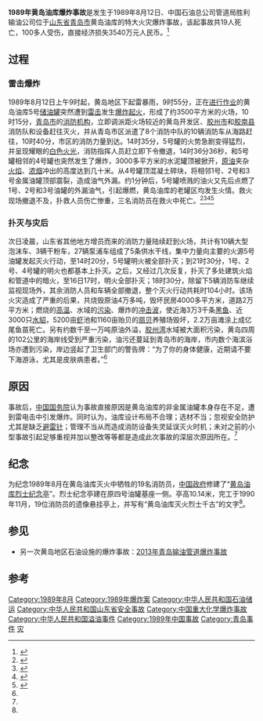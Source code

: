 {{UTC+9}}<!--1989年4月16日至9月17日中國使用夏令時間(UTC+9)-->
{{Infobox news event
|title = 1989年黄岛油库爆炸事故
|图像 = 
|图像名称 =
|图像尺寸 =
|图像说明 = 
|日期 = {{start date|1989|08|12}}
|时间 = 上午9点55分遭到雷击发生爆炸（[[UTC+9|UTC+9]]）
|地点 = {{CHN}}[[山东省|山东省]][[青岛市|青岛市]][[黄岛区|黄岛区]]
|坐标 = 
|别名 = 
|first reporter = 
|拍摄自 = 
|参与者 = 
|结果 = 
|受伤 = 100多人
|死亡 = 19人
|失踪 =
|财产损失 = 
|审讯 = 
|验尸官 = 
|判决 = 
|嫌疑犯 = 
|指控 = 
|定罪 = 
|publication bans = 
|诉讼 = 
|网址 = 
|备注 = 
}}
'''1989年黄岛油库爆炸事故'''是发生于1989年8月12日、中国石油总公司管道局胜利输油公司位于[[山东省|山东省]][[青岛市|青岛市]]黄岛油库的特大火灾爆炸事故，该起事故共19人死亡，100多人受伤，直接经济损失3540万元人民币。<ref name="baikewang">{{cite web | url=http://www.chinabaike.com/z/aq/fh/271817.html | title=1989年山东黄岛油库“8.12’特大火灾事故 | publisher=中国百科网 | accessdate=2013-12-11 | archive-url=https://web.archive.org/web/20131214073308/http://www.chinabaike.com/z/aq/fh/271817.html | archive-date=2013-12-14 | dead-url=yes }}</ref>

==过程==
===雷击爆炸===
1989年8月12日上午9时起，黄岛地区下起雷暴雨，9时55分，正在[[油品装卸|进行作业]]的黄岛油库5号[[储油罐|储油罐]]突然遭到[[雷击|雷击]]发生[[爆炸|爆炸]][[火灾|起火]]，形成了约3500平方米的火场，10时15分，[[青岛市|青岛市]]的[[消防|消防机构]]，立即调派距火场较近的黄岛开发区、[[胶州市|胶州市]]和[[胶南县|胶南县]]消防队和设备赶往灭火，并从青岛市区派遣了8个消防中队的10辆消防车从海路赶往，10时40分，市区的消防力量到达。14时35分，5号罐的火势急剧变得猛烈，并呈现耀眼的[[焰色反应|白色火光]]，消防指挥人员赶立即下令撤退，14时36分36秒，和5号罐相邻的4号罐也突然发生了爆炸，3000多平方米的水泥罐顶被掀开，[[原油|原油]]夹杂[[火|火焰]]、[[烟|浓烟]]冲出的高度达到几十米。从4号罐顶混凝土碎块，将相邻1号、2号和3号金属油罐顶部震裂，造成油气外漏。约1分钟后，5号罐喷溅的油火又先后点燃了1号、2号和3号油罐的外漏油气，引起爆燃，黄岛油库的老罐区均发生火情。救火现场撤退不及，扑救人员伤亡惨重，三名消防员在救火中死亡。<ref name="renminwang">{{cite web | url=http://www.people.com.cn/GB/historic/0812/2637.html | title=1989年8月12日 黄岛油库遭雷击起火爆炸 | publisher=人民网 | accessdate=2013-12-12 | archive-url=https://web.archive.org/web/20131216062044/http://www.people.com.cn/GB/historic/0812/2637.html | archive-date=2013年12月16日 | dead-url=no }}</ref><ref name="souhu">{{cite web | url=http://my.tv.sohu.com/us/19892883/62207138.shtml | title=资料：1989年黄岛油库大火 | publisher=搜狐视频 | date=2013-11-22 | accessdate=2013-12-12 | archive-url=https://web.archive.org/web/20160305021336/http://my.tv.sohu.com/us/19892883/62207138.shtml | archive-date=2016-03-05 | dead-url=no }}</ref><ref name="caixin">{{cite web | url=http://china.caixin.com/2013-11-24/100609003.html | title=1989年黄岛油库爆炸事故殷鉴 | publisher=财新网 | date=2013年11月24日 | accessdate=2013-12-12 | archive-url=https://web.archive.org/web/20131126000753/http://china.caixin.com/2013-11-24/100609003.html | archive-date=2013-11-26 | dead-url=no }}</ref><ref name="23zhounian">{{cite web | url=http://news.qtv.com.cn/system/2012/08/12/010211312_01.shtml | title=黄岛油库大火23周年祭:震撼视频重现烈火熔城(图) | publisher=青岛新闻网 | date=2012-08-12 | accessdate=2013-12-12 | archive-url=https://web.archive.org/web/20160311172742/http://news.qtv.com.cn/system/2012/08/12/010211312_01.shtml | archive-date=2016-03-11 | dead-url=no }}</ref>

===扑灭与灾后===
次日凌晨，山东省其他地方增员而来的消防力量陆续赶到火场，共计有10辆大型泡沫车、3辆干粉车，27辆泵浦车组成了5条供水干线，集中力量向主要的火源5号油罐发起灭火行动，至14时20分，5号罐明火被全部扑灭；到21时30分，1号、2号、4号罐的明火也都基本上扑灭。之后，又经过几次反复，扑灭了多处建筑火焰和管道中的暗火，至16日17时，明火全部扑灭；18时30分，除留下5辆消防车继续监视现场外，其余消防人员和车辆全部撤退，整个灭火行动共耗时104小时。该场火灾造成了严重的后果，共烧毁原油4万多吨，毁坏民房4000多平方米，道路2万平方米；燃烧的[[高温|高温]]、水域的[[污染|污染]]、爆炸的[[冲击波|冲击波]]，使近海3万3千条[[黑鱼|黑鱼]]、近3000只[[水貂|水貂]]，5200亩[[虾|虾]]池和1160亩贻贝的[[扇贝|扇贝]]养殖场毁坏，2.2万亩滩涂上成亿尾鱼苗死亡。另有约数千至一万吨原油外溢，[[胶州湾|胶州湾]]水域被大面积污染，黄岛四周的102公里的海岸线受到严重污染，油污还蔓延到青岛市的海岸，市内数个海滨浴场亦遭到污染，岸边竖起了卫生部门的警告牌：“为了你的身体健康，近期请不要下海游泳，尤其是皮肤病患者。”<ref name="23zhounian" />

==原因==
事故后，[[中国国务院|中国国务院]]认为事故直接原因是黄岛油库的非金属油罐本身存在不足，遭到雷电击中引发爆炸。同时认为，油库设计布局不合理；选材不当；忽视安全防护尤其是缺乏[[避雷针|避雷针]]；管理不当从而造成消防设备失灵延误灭火时机；未对之前的小型事故引起足够重视并加以整改等等都是造成此次事故的深层次原因所在。<ref name="caixin" />
==纪念==
为纪念1989年8月在黄岛油库灭火中牺牲的19名消防员，[[中华人民共和国政府|中国政府]]修建了“[[黄岛油库烈士纪念亭|黄岛油库烈士纪念亭]]”。烈士纪念亭建在原四号油罐基座一侧。亭高10.14米，完工于1990年11月，19位消防员的遗像悬挂亭上，并写有“黄岛油库灭火烈士千古”的文字<ref name="renminwang" />。

==参见==
*另一次黄岛地区石油设施的爆炸事故：[[2013年青岛输油管道爆炸事故|2013年青岛输油管道爆炸事故]]

==参考==
{{Reflist|2}}
[[Category:1989年8月|Category:1989年8月]]
[[Category:1989年爆炸案|Category:1989年爆炸案]]
[[Category:中华人民共和国石油储运|Category:中华人民共和国石油储运]]
[[Category:中华人民共和国山东省安全事故|Category:中华人民共和国山东省安全事故]]
[[Category:中国重大化学爆炸事故|Category:中国重大化学爆炸事故]]
[[Category:中华人民共和国溢油事件|Category:中华人民共和国溢油事件]]
[[Category:1989年中国事故|Category:1989年中国事故]]
[[Category:青岛事件|Category:青岛事件]]
[[Category:黄岛区|灾]]